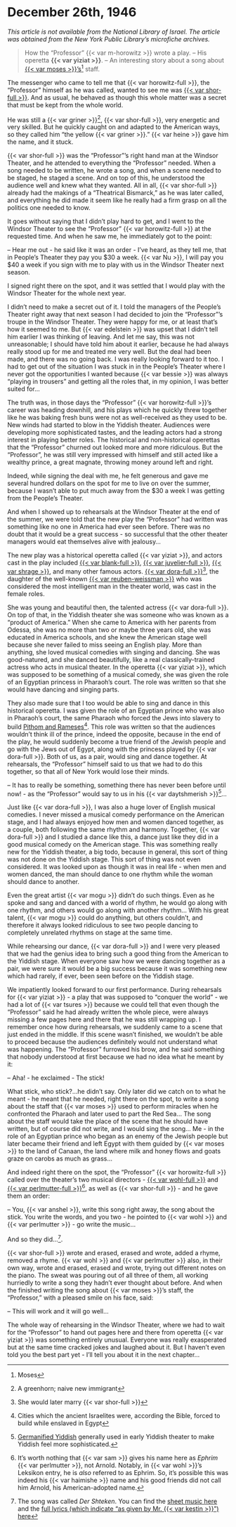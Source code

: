 # December 26th, 1946

_This article is not available from the National Library of Israel. The article was obtained from the New York Public Library's microfiche archives._


> How the "Professor" {{< var m-horowitz >}} wrote a play. -- His operetta **{{< var yiziat >}}**. --  An interesting story about a song about [{{< var moses >}}'s^[Moses] staff](https://en.wikipedia.org/wiki/Staff_of_Moses).

The messenger who came to tell me that {{< var horowitz-full >}}, the "Professor" himself as he was called, wanted to see me was [{{< var shor-full >}}](https://www.museumoffamilyhistory.com/yt/lex/S/schorr-anshel.htm). And as usual, he behaved as though this whole matter was a secret that must be kept from the whole world.

He was still a {{< var griner >}}^[A greenhorn; naive new immigrant], {{< var shor-full >}}, very energetic and very skilled. But he quickly caught on and adapted to the American ways, so they called him "the yellow {{< var griner >}}." {{< var heine >}} gave him the name, and it stuck.

{{< var shor-full >}} was the "Professor"'s right hand man at the Windsor Theater, and he attended to everything the "Professor" needed. When a song needed to be written, he wrote a song, and when a scene needed to be staged, he staged a scene. And on top of this, he understood the audience well and knew what they wanted. All in all, {{< var shor-full >}} already had the makings of a "Theatrical Bismarck," as he was later called, and everything he did made it seem like he really had a firm grasp on all the politics one needed to know.

It goes without saying that I didn't play hard to get, and I went to the Windsor Theater to see the "Professor" {{< var horowitz-full >}} at the requested time. And when he saw me, he immediately got to the point:

-- Hear me out - he said like it was an order - I've heard, as they tell me, that in People's Theater they pay you $30 a week. {{< var Nu >}}, I will pay you $40 a week if you sign with me to play with us in the Windsor Theater next season.

I signed right there on the spot, and it was settled that I would play with the Windsor Theater for the whole next year.

I didn't need to make a secret out of it. I told the managers of the People's Theater right away that next season I had decided to join the "Professor"'s troupe in the Windsor Theater. They were happy for me, or at least that's how it seemed to me. But {{< var edelstein >}} was upset that I didn't tell him earlier I was thinking of leaving. And let me say, this was not unreasonable; I should have told him about it earlier, because he had always really stood up for me and treated me very well. But the deal had been made, and there was no going back. I was really looking forward to it too. I had to get out of the situation I was stuck in in the People's Theater where I never got the opportunities I wanted because {{< var bessie >}} was always "playing in trousers" and getting all the roles that, in my opinion, I was better suited for...

The truth was, in those days the "Professor" {{< var horowitz-full >}}'s career was heading downhill, and his plays which he quickly threw together like he was baking fresh buns were not as well-received as they used to be. New winds had started to blow in the Yiddish theater. Audiences were developing more sophisticated tastes, and the leading actors had a strong interest in playing better roles. The historical and non-historical operettas that the "Professor" churned out looked more and more ridiculous. But the "Professor", he was still very impressed with himself and still acted like a wealthy prince, a great magnate, throwing money around left and right.

Indeed, while signing the deal with me, he felt generous and gave me several hundred dollars on the spot for me to live on over the summer, because I wasn't able to put much away from the $30 a week I was getting from the People's Theater.

And when I showed up to rehearsals at the Windsor Theater at the end of the summer, we were told that the new play the "Professor" had written was something like no one in America had ever seen before. There was no doubt that it would be a great success - so successful that the other theater managers would eat themselves alive with jealousy...

The new play was a historical operetta called {{< var yiziat >}}, and actors cast in the play included [{{< var blank-full >}}](https://www.museumoffamilyhistory.com/yt/lex/B/blank-leon.htm), [{{< var juvelier-full >}}](https://www.museumoffamilyhistory.com/yt/lex/J/juvelier-kalmen.htm), [{{< var shrage >}}](https://www.museumoffamilyhistory.com/yt/lex/S/shrage-adolph.htm), and many other famous actors. [{{< var dora-full >}}](https://www.museumoffamilyhistory.com/yt/lex/W/weissman-dora.htm)^[She would later marry {{< var shor-full >}}], the daughter of the well-known [{{< var reuben-weissman >}}](https://www.museumoffamilyhistory.com/yt/lex/W/weissman-reuben.htm) who was considered the most intelligent man in the theater world, was cast in the female roles.

She was young and beautiful then, the talented actress {{< var dora-full >}}. On top of that, in the Yiddish theater she was someone who was known as a "product of America." When she came to America with her parents from Odessa, she was no more than two or maybe three years old, she was educated in America schools, and she knew the American stage well because she never failed to miss seeing an English play. More than anything, she loved musical comedies with singing and dancing. She was good-natured, and she danced beautifully, like a real classically-trained actress who acts in musical theater. In the operetta {{< var yiziat >}}, which was supposed to be something of a musical comedy, she was given the role of an Egyptian princess in Pharaoh's court. The role was written so that she would have dancing and singing parts.

They also made sure that I too would be able to sing and dance in this historical operetta. I was given the role of an Egyptian prince who was also in Pharaoh's court, the same Pharaoh who forced the Jews into slavery to build [Pithom and Rameses](https://en.wikipedia.org/wiki/Pithom#Biblical_Pithom)^[Cities which the ancient Israelites were, according the Bible, forced to build while enslaved in Egypt]. This role was written so that the audiences wouldn't think ill of the prince, indeed the opposite, because in the end of the play, he would suddenly become a true friend of the Jewish people and go with the Jews out of Egypt, along with the princess played by {{< var dora-full >}}. Both of us, as a pair, would sing and dance together. At rehearsals, the "Professor" himself said to us that we had to do this together, so that all of New York would lose their minds.

-- It has to really be something, something there has never been before until now! - as the "Professor" would say to us in his {{< var daytshmerish >}}^[[Germanified Yiddish](https://forward.com/culture/127096/daytshmer-nightshmare/) generally used in early Yiddish theater to make Yiddish feel more sophisticated.]...

Just like {{< var dora-full >}}, I was also a huge lover of English musical comedies. I never missed a musical comedy performance on the American stage, and I had always enjoyed how men and women danced together, as a couple, both following the same rhythm and harmony. Together, {{< var dora-full >}} and I studied a dance like this, a dance just like they did in a good musical comedy on the American stage. This was something really new for the Yiddish theater, a big todo, because in general, this sort of thing was not done on the Yiddish stage. This sort of thing was not even considered. It was looked upon as though it was in real life - when men and women danced, the man should dance to one rhythm while the woman should dance to another.

Even the great artist {{< var mogu >}} didn't do such things. Even as he spoke and sang and danced with a world of rhythm, he would go along with one rhythm, and others would go along with another rhythm... With his great talent, {{< var mogu >}} could do anything, but others couldn't, and therefore it always looked ridiculous to see two people dancing to completely unrelated rhythms on stage at the same time.

While rehearsing our dance, {{< var dora-full >}} and I were very pleased that we had the genius idea to bring such a good thing from the American to the Yiddish stage. When everyone saw how we were dancing together as a pair, we were sure it would be a big success because it was something new which had rarely, if ever, been seen before on the Yiddish stage.

We impatiently looked forward to our first performance. During rehearsals for {{< var yiziat >}} - a play that was supposed to "conquer the world" - we had a lot of {{< var tsures >}} because we could tell that even though the "Professor" said he had already written the whole piece, were always missing a few pages here and there that he was still wrapping up. I remember once how during rehearsals, we suddenly came to a scene that just ended in the middle. If this scene wasn't finished, we wouldn't be able to proceed because the audiences definitely would not understand what was happening. The "Professor" furrowed his brow, and he said something that nobody understood at first because we had no idea what he meant by it:

-- Aha! - he exclaimed - The stick!

What stick, who stick?...he didn't say. Only later did we catch on to what he meant - he meant that he needed, right there on the spot, to write a song about the staff that {{< var moses >}} used to perform miracles when he confronted the Pharaoh and later used to part the Red Sea... The song about the staff would take the place of the scene that he should have written, but of course did not write, and I would sing the song... Me - in the role of an Egyptian prince who began as an enemy of the Jewish people but later became their friend and left Egypt with them guided by {{< var moses >}} to the land of Canaan, the land where milk and honey flows and goats graze on carobs as much as grass...

And indeed right there on the spot, the "Professor" {{< var horowitz-full >}} called over the theater's two musical directors - [{{< var wohl-full >}}](https://www.museumoffamilyhistory.com/yt/lex/W/wohl-herman.htm) and [{{< var perlmutter-full >}}](https://www.museumoffamilyhistory.com/yt/lex/P/perlmutter-arnold.htm)^[It's worth nothing that {{< var sam >}} gives his name here as _Ephrim_ {{< var perlmutter >}}, not Arnold. Notably, in {{< var wohl >}}'s Leksikon entry, he is _also_ referred to as Ephrim. So, it's possible this was indeed his {{< var haimishe >}} name and his good friends did not call him Arnold, his American-adopted name.], as well as {{< var shor-full >}} - and he gave them an order:

-- You, {{< var anshel >}}, write this song right away, the song about the stick. You write the words, and you two - he pointed to {{< var wohl >}} and {{< var perlmutter >}} - go write the music...

And so they did...^[The song was called _Der Shteken_. You can find the [sheet music here](https://www.loc.gov/resource/ihas.200154899.0/?sp=8&st=image) and the [full lyrics (which indicate "as given by Mr. {{< var kestin >}}") here](https://www.loc.gov/resource/ihas.200185574.0/?sp=9)].

{{< var shor-full >}} wrote and erased, erased and wrote, added a rhyme, removed a rhyme. {{< var wohl >}} and {{< var perlmutter >}} also, in their own way, wrote and erased, erased and wrote, trying out different notes on the piano. The sweat was pouring out of all three of them, all working hurriedly to write a song they hadn't ever thought about before. And when the finished writing the song about {{< var moses >}}'s staff, the "Professor," with a pleased smile on his face, said:

-- This will work and it will go well...

The whole way of rehearsing in the Windsor Theater, where we had to wait for the "Professor" to hand out pages here and there from operetta {{< var yiziat >}} was something entirely unusual. Everyone was really exasperated but at the same time cracked jokes and laughed about it. But I haven't even told you the best part yet - I'll tell you about it in the next chapter...
